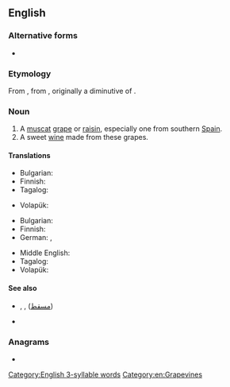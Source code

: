 ==English==

===Alternative forms===
* {{alter|en|muscadel|muscadelle}}

===Etymology===
From {{inh|en|enm|muskadel}}, from {{der|en|pro|muscadel}}, originally a diminutive of {{m|en|muscat}}.

===Noun===
{{en-noun|~}}

# A [[muscat]] [[grape]] or [[raisin]], especially one from southern [[Spain]].
# A sweet [[wine]] made from these grapes.

====Translations====
{{trans-top|a muscat grape or raisin}}
* Bulgarian: {{t|bg|мискет|m}}
* Finnish: {{t|fi|muskatelli}}
* Tagalog: {{t|tl|muskatel}}
{{trans-mid}}
* Volapük: {{qualifier|raisin}} {{t|vo|muskatäl}}
{{trans-bottom}}

{{trans-top|a sweet wine from muscat grapes}}
* Bulgarian: {{t|bg|мискет|m}}
* Finnish: {{t|fi|muskatelliviini}}
* German: {{t+|de|Muskateller|m}}, {{t|de|Muskatellerwein|m}}
{{trans-mid}}
* Middle English: {{t|enm|muskadel}}
* Tagalog: {{t|tl|muskatel}}
* Volapük: {{t|vo|muskatälavin}}
{{trans-bottom}}

====See also====
* {{l|en|Muscat}}, {{l|en|Masqat}}, {{l|en|Masqaṭ}} ([[مسقط]])
* {{l|en|Muscat and Oman}}

===Anagrams===
* {{anagrams|en|a=acelmstu|calumets}}

[[Category:English 3-syllable words]]
[[Category:en:Grapevines]]